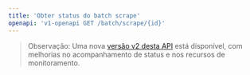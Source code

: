 ```yaml
---
title: 'Obter status do batch scrape'
openapi: 'v1-openapi GET /batch/scrape/{id}'
---
```


> Observação: Uma nova [versão v2 desta API](/pt-BR/api-reference/endpoint/batch-scrape-get) está disponível, com melhorias no acompanhamento de status e nos recursos de monitoramento.